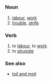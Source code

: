 =={{en}}==
===Noun===
# [[labour]], [[work]]
# [[trouble]], [[strife]]
===Verb===
# to [[labour]], to [[work]]
# to [[struggle]]

===See also===
*[[toil and moil]]